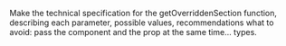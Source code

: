 Make the technical specification for the getOverriddenSection function, describing each parameter, possible values, 
recommendations
what to avoid: pass the component and the prop at the same time...
types.